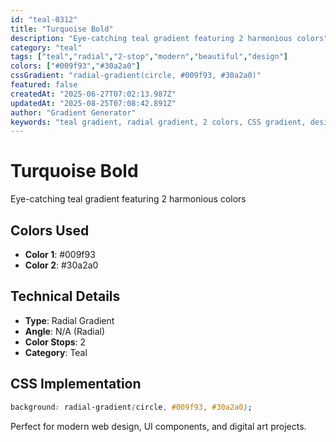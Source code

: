 ```yaml
---
id: "teal-0312"
title: "Turquoise Bold"
description: "Eye-catching teal gradient featuring 2 harmonious colors"
category: "teal"
tags: ["teal","radial","2-stop","modern","beautiful","design"]
colors: ["#009f93","#30a2a0"]
cssGradient: "radial-gradient(circle, #009f93, #30a2a0)"
featured: false
createdAt: "2025-06-27T07:02:13.987Z"
updatedAt: "2025-08-25T07:08:42.891Z"
author: "Gradient Generator"
keywords: "teal gradient, radial gradient, 2 colors, CSS gradient, design, #009f93, #30a2a0"
---
```


# Turquoise Bold

Eye-catching teal gradient featuring 2 harmonious colors

## Colors Used
- **Color 1**: #009f93
- **Color 2**: #30a2a0

## Technical Details
- **Type**: Radial Gradient
- **Angle**: N/A (Radial)
- **Color Stops**: 2
- **Category**: Teal

## CSS Implementation
```css
background: radial-gradient(circle, #009f93, #30a2a0);
```

Perfect for modern web design, UI components, and digital art projects.
